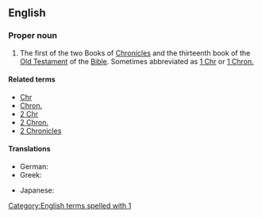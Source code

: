 {{book of the Bible|Books of Chronicles}}

==English==
===Proper noun===
{{en-proper noun}}

# {{context|biblical|lang=en}} The first of the two Books of [[Chronicles]] and the thirteenth book of the [[Old Testament]] of the [[Bible]]. Sometimes abbreviated as [[1 Chr]] or [[1 Chron.]]

====Related terms====
*[[Chr]]
*[[Chron.]]
*[[2 Chr]]
*[[2 Chron.]]
*[[2 Chronicles]]

====Translations====
{{trans-top|book of the Bible}}
* German: {{t-|de|1 Chronik}}
* Greek: {{t-|el|Α' Παραλειπομένων}}
{{trans-mid}}
* Japanese: {{t-|ja|歴代志上|tr=rekidaishi jō|sc=Jpan}}
{{trans-bottom}}

[[Category:English terms spelled with 1]]